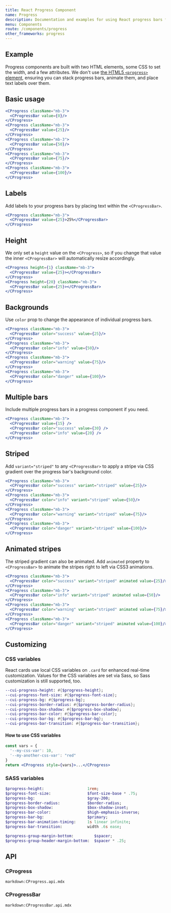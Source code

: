 ```yaml
---
title: React Progress Component
name: Progress
description: Documentation and examples for using React progress bars featuring support for stacked bars, animated backgrounds, and text labels.
menu: Components
route: /components/progress
other_frameworks: progress
---
```



## Example

Progress components are built with two HTML elements, some CSS to set the width, and a few attributes. We don't use [the HTML5 `<progress>` element](https://developer.mozilla.org/en-US/docs/Web/HTML/Element/progress), ensuring you can stack progress bars, animate them, and place text labels over them.

## Basic usage

```jsx preview
<CProgress className="mb-3">
  <CProgressBar value={0}/>
</CProgress>
<CProgress className="mb-3">
  <CProgressBar value={25}/>
</CProgress>
<CProgress className="mb-3">
  <CProgressBar value={50}/>
</CProgress>
<CProgress className="mb-3">
  <CProgressBar value={75}/>
</CProgress>
<CProgress className="mb-3">
  <CProgressBar value={100}/>
</CProgress>
```

## Labels

Add labels to your progress bars by placing text within the `<CProgressBar>`.

```jsx preview
<CProgress className="mb-3">
  <CProgressBar value={25}>25%</CProgressBar>
</CProgress>
```

## Height

We only set a `height` value on the `<CProgress>`, so if you change that value the inner `<CProgressBar>` will automatically resize accordingly.

```jsx preview
<CProgress height={1} className="mb-3">
  <CProgressBar value={25}></CProgressBar>
</CProgress>
<CProgress height={20} className="mb-3">
  <CProgressBar value={25}></CProgressBar>
</CProgress>
```

## Backgrounds

Use `color` prop to change the appearance of individual progress bars.

```jsx preview
<CProgress className="mb-3">
  <CProgressBar color="success" value={25}/>
</CProgress>
<CProgress className="mb-3">
  <CProgressBar color="info" value={50}/>
</CProgress>
<CProgress className="mb-3">
  <CProgressBar color="warning" value={75}/>
</CProgress>
<CProgress className="mb-3">
  <CProgressBar color="danger" value={100}/>
</CProgress>
```

## Multiple bars

Include multiple progress bars in a progress component if you need.

```jsx preview
<CProgress className="mb-3">
  <CProgressBar value={15} />
  <CProgressBar color="success" value={30} />
  <CProgressBar color="info" value={20} />
</CProgress>
```

## Striped

Add `variant="striped"` to any `<CProgressBar>` to apply a stripe via CSS gradient over the progress bar's background color.

```jsx preview
<CProgress className="mb-3">
  <CProgressBar color="success" variant="striped" value={25}/>
</CProgress>
<CProgress className="mb-3">
  <CProgressBar color="info" variant="striped" value={50}/>
</CProgress>
<CProgress className="mb-3">
  <CProgressBar color="warning" variant="striped" value={75}/>
</CProgress>
<CProgress className="mb-3">
  <CProgressBar color="danger" variant="striped" value={100}/>
</CProgress>
```

## Animated stripes

The striped gradient can also be animated. Add `animated` property to `<CProgressBar>` to animate the stripes right to left via CSS3 animations.

```jsx preview
<CProgress className="mb-3">
  <CProgressBar color="success" variant="striped" animated value={25}/>
</CProgress>
<CProgress className="mb-3">
  <CProgressBar color="info" variant="striped" animated value={50}/>
</CProgress>
<CProgress className="mb-3">
  <CProgressBar color="warning" variant="striped" animated value={75}/>
</CProgress>
<CProgress className="mb-3">
  <CProgressBar color="danger" variant="striped" animated value={100}/>
</CProgress>
```

## Customizing

### CSS variables

React cards use local CSS variables on `.card` for enhanced real-time customization. Values for the CSS variables are set via Sass, so Sass customization is still supported, too.

```sass
--cui-progress-height: #{$progress-height};
--cui-progress-font-size: #{$progress-font-size};
--cui-progress-bg: #{$progress-bg};
--cui-progress-border-radius: #{$progress-border-radius};
--cui-progress-box-shadow: #{$progress-box-shadow};
--cui-progress-bar-color: #{$progress-bar-color};
--cui-progress-bar-bg: #{$progress-bar-bg};
--cui-progress-bar-transition: #{$progress-bar-transition};
```

#### How to use CSS variables

```jsx
const vars = { 
  '--my-css-var': 10,
  '--my-another-css-var': "red" 
}
return <CProgress style={vars}>...</CProgress>
```

### SASS variables

```sass
$progress-height:                   1rem;
$progress-font-size:                $font-size-base * .75;
$progress-bg:                       $gray-200;
$progress-border-radius:            $border-radius;
$progress-box-shadow:               $box-shadow-inset;
$progress-bar-color:                $high-emphasis-inverse;
$progress-bar-bg:                   $primary;
$progress-bar-animation-timing:     1s linear infinite;
$progress-bar-transition:           width .6s ease;

$progress-group-margin-bottom:         $spacer;
$progress-group-header-margin-bottom:  $spacer * .25;
```

## API

### CProgress

`markdown:CProgress.api.mdx`

### CProgressBar

`markdown:CProgressBar.api.mdx`
